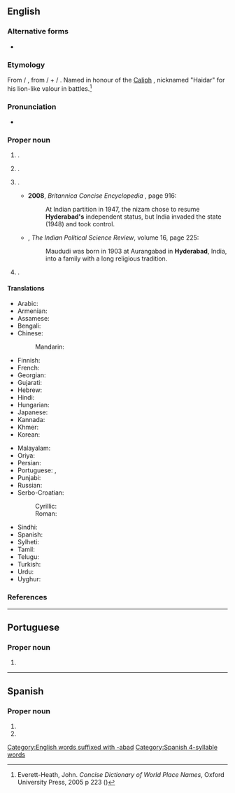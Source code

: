 ==English==
{{wikipedia|Hyderabad, India}}
{{wikipedia|Hyderabad, Sindh}}

===Alternative forms===
* {{alter|en|Haidarabad}}

===Etymology===
From {{bor|en|hi|हैदराबाद|tr=haidarābād}} / {{bor|en|ur|حیدرآباد|tr=haidarābād}}, from {{m|hi|हैदर}} / {{m|ur|حیدر|tr=haidar|t=lion}} + {{m|hi|-आबाद}} / {{m|ur|آباد|t=-ābād|pos=placename suffix}}. Named in honour of the [[Caliph]] {{w|Ali Ibn Abi Talib}}, nicknamed "Haidar" for his lion-like valour in battles.<ref name="Everett-Heath2005">Everett-Heath, John. ''Concise Dictionary of World Place Names'', Oxford University Press, 2005 p&nbsp;223 ({{ISBN|978-0-19-860537-9}})</ref>

===Pronunciation===
* {{IPA|en|/ˈhaɪdəɹəbɑːd/}}

===Proper noun===
{{en-proper noun}}

# {{place|en|caplc|s/Telengana|c/India|;,|and de-jure capital of [[Andhra Pradesh]]}}.
# {{place|en|district|s/Telengana|c/India}}.
# {{place|en|A <<former state>>, landlocked in south-central <<c/India>>, which was ruled from 1724 until 1948 by a line of [[nizam]]s}}.
#* '''2008''', ''Britannica Concise Encyclopedia'' {{ISBN|1593394926}}, page 916:
#*: At Indian partition in 1947, the nizam chose to resume '''Hyderabad's''' independent status, but India invaded the state (1948) and took control.
#* {{rfdate|en}}, ''The Indian Political Science Review'', volume 16, page 225:
#*: Maududi was born in 1903 at Aurangabad in '''Hyderabad''', India, into a family with a long religious tradition.
# {{place|en|city|p/Sindh|c/Pakistan}}.

====Translations====
{{trans-top|capital of Telangana}}
* Arabic: {{t|ar|حَيْدَر أَبَاد|m}}
* Armenian: {{t|hy|Հայդարաբադ}}
* Assamese: {{t|as|হাইদৰাবাদ|tr=haidorabad}}
* Bengali: {{t|bn|হায়দরাবাদ|tr=haydôrabad}}
* Chinese:
*: Mandarin: {{t|cmn|海得拉巴|tr=Hǎidelābā|sc=Hani}}
* Finnish: {{t|fi|Hyderabad}}
* French: {{t|fr|Hyderābād}}
* Georgian: {{t|ka|ჰაიდარაბადი}}
* Gujarati: {{t|gu|હૈદરાબાદ|tr=haidarābād}}
* Hebrew: {{t|he|היידראבאד}}
* Hindi: {{t+|hi|हैदराबाद|tr=haidarābād}}
* Hungarian: {{t+|hu|Haidarábád}}
* Japanese: {{t|ja|ハイデラバード|tr=Haiderabādo}}
* Kannada: {{t+|kn|ಹೈದರಾಬಾದ್}}
* Khmer: {{t|km|ហ៊ី​ដឺ​រ៉ា​បេ​ដ|tr=hiidəɨraabaed}}
* Korean: {{t|ko|^하이데라바드}}
{{trans-mid}}
* Malayalam: {{t|ml|ഹൈദരാബാദ്}}
* Oriya: {{t|or|ହୈଦରାବାଦ}}
* Persian: {{t|fa|حیدرآباد|tr=heydar-âbâd}}
* Portuguese: {{t|pt|Hyderabad|f}}, {{t|pt|Hiderabade|f}}
* Punjabi: {{t|pa|ਹੈਦਰਾਬਾਦ|tr=faidarābād}}
* Russian: {{t+|ru|Хайдараба́д|m}}
* Serbo-Croatian:
*: Cyrillic: {{t|sh|Хајдерабад|m}}
*: Roman: {{t|sh|Hajderabad|m}}
* Sindhi: {{t|sd|حيدر اباد|alt=حيدر آباد|tr=haidarābād|sc=sd-Arab}}
* Spanish: {{t+|es|Hyderabad}}
* Sylheti: {{t|syl|ꠢꠣꠁꠖꠞꠣꠛꠣꠖ}}
* Tamil: {{t|ta|ஐதராபாத்}}
* Telugu: {{t|te|హైదరాబాదు}}
* Turkish: {{t|tr|Haydarabad}}
* Urdu: {{t|ur|حیدرآباد|tr=haidarābād}}
* Uyghur: {{t|ug|ھەيدەرئاباد}}
{{trans-bottom}}

===References===
<references />

[[Category:English words suffixed with -abad]]
[[Category:Spanish 4-syllable words]]

----

==Portuguese==

===Proper noun===
{{pt-proper noun|f}}

# {{alternative form of|pt|Hiderabade}}

----

==Spanish==
{{wikipedia|lang=es}}

===Proper noun===
{{es-proper noun}}

# {{place|es|caplc|s/Telengana|c/India|;,|and de-jure capital of [[Andhra Pradesh]]|t1=Hyderabad}}
# {{place|en|district|s/Telengana|c/India|t1=Hyderabad}}